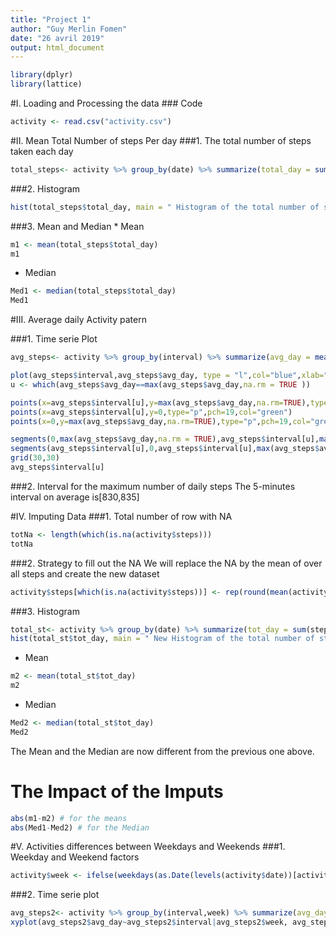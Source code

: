 ```yaml
---
title: "Project 1"
author: "Guy Merlin Fomen"
date: "26 avril 2019"
output: html_document
---
```

```r
library(dplyr)
library(lattice)
```

#I. Loading and Processing the data 
### Code
```r
activity <- read.csv("activity.csv")

```


#II. Mean Total Number of steps Per day
###1. The total number of steps taken each day
```r
total_steps<- activity %>% group_by(date) %>% summarize(total_day = sum(steps, na.rm = TRUE))
```


###2. Histogram
```r
hist(total_steps$total_day, main = " Histogram of the total number of steps each day", xlab = "Total Number of steps", col = " lightblue")
```


###3. Mean and Median
* Mean 
```r
m1 <- mean(total_steps$total_day)
m1
```

* Median
```r
Med1 <- median(total_steps$total_day)
Med1
```


#III. Average daily Activity patern

###1. Time serie Plot
```r
avg_steps<- activity %>% group_by(interval) %>% summarize(avg_day = mean(steps, na.rm = TRUE))

plot(avg_steps$interval,avg_steps$avg_day, type = "l",col="blue",xlab="Time", ylab=" Average", main=" AVerage Steps by days")
u <- which(avg_steps$avg_day==max(avg_steps$avg_day,na.rm = TRUE ))

points(x=avg_steps$interval[u],y=max(avg_steps$avg_day,na.rm=TRUE),type="p",pch=19,col="green")
points(x=avg_steps$interval[u],y=0,type="p",pch=19,col="green")
points(x=0,y=max(avg_steps$avg_day,na.rm=TRUE),type="p",pch=19,col="green")

segments(0,max(avg_steps$avg_day,na.rm = TRUE),avg_steps$interval[u],max(avg_steps$avg_day,na.rm = TRUE),col = "green", lty = 5)
segments(avg_steps$interval[u],0,avg_steps$interval[u],max(avg_steps$avg_day,na.rm = TRUE), col="green", lty = 5)
grid(30,30)
avg_steps$interval[u]
```


###2. Interval for the maximum number of daily steps
The 5-minutes interval on average is[830,835]

#IV. Imputing Data
###1. Total number of row with NA
```r
totNa <- length(which(is.na(activity$steps)))
totNa
```

###2. Strategy to fill out the NA
We will replace the NA by the mean of over all steps and create the new dataset
```r
activity$steps[which(is.na(activity$steps))] <- rep(round(mean(activity$steps, na.rm = TRUE),0),totNa)
```

###3. Histogram
```r
total_st<- activity %>% group_by(date) %>% summarize(tot_day = sum(steps, na.rm = TRUE))
hist(total_st$tot_day, main = " New Histogram of the total number of steps each day", xlab = "Total Number of steps", col = " lightblue")
```

* Mean 
```r
m2 <- mean(total_st$tot_day)
m2
```

* Median
```r
Med2 <- median(total_st$tot_day)
Med2
```


The Mean and the Median are now different from the previous one above.

# The Impact of the Imputs
```r
abs(m1-m2) # for the means
abs(Med1-Med2) # for the Median
```


#V. Activities differences between Weekdays and Weekends
###1. Weekday and Weekend factors
```r
activity$week <- ifelse(weekdays(as.Date(levels(activity$date))[activity$date]) %in% c("samedi", "dimanche"), "weekend", "weekday")
```

###2. Time serie plot
```r
avg_steps2<- activity %>% group_by(interval,week) %>% summarize(avg_day = mean(steps, na.rm = TRUE))
xyplot(avg_steps2$avg_day~avg_steps2$interval|avg_steps2$week, avg_steps2,layout=c(1,2), type="l", xlab = "Time", ylab="Average")

```

